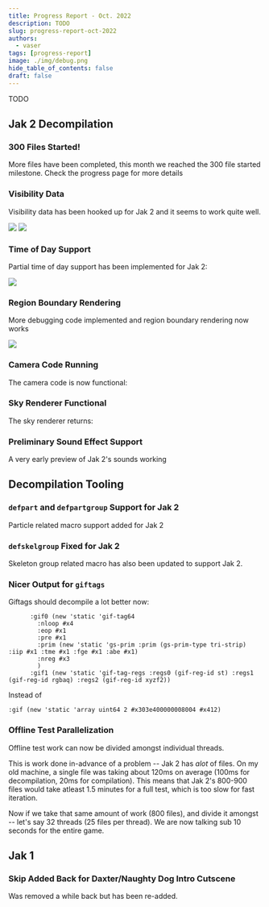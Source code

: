 ```yaml
---
title: Progress Report - Oct. 2022
description: TODO
slug: progress-report-oct-2022
authors:
  - vaser
tags: [progress-report]
image: ./img/debug.png
hide_table_of_contents: false
draft: false
---
```


TODO

<!--truncate-->


## Jak 2 Decompilation

### 300 Files Started!

More files have been completed, this month we reached the 300 file started milestone.  Check the progress page for more details

### Visibility Data <PRLink href="https://github.com/open-goal/jak-project/pull/1938"/>

Visibility data has been hooked up for Jak 2 and it seems to work quite well.

<!-- TODO - columns -->

![](./img/vis-off.png)
![](./img/vis-on.png)

### Time of Day Support <PRLink href="https://github.com/open-goal/jak-project/pull/1943"/>

Partial time of day support has been implemented for Jak 2:

![](./img/tod.gif)

### Region Boundary Rendering <PRLink href="https://github.com/open-goal/jak-project/pull/1944"/>

More debugging code implemented and region boundary rendering now works

![](./img/debug.png)

### Camera Code Running <PRLink href="https://github.com/open-goal/jak-project/pull/1945"/>

The camera code is now functional:

### Sky Renderer Functional <PRLink href="https://github.com/open-goal/jak-project/pull/1972"/>

The sky renderer returns:

<ReactPlayer controls url="/videos/oct-2022/sky.mp4" />

### Preliminary Sound Effect Support

A very early preview of Jak 2's sounds working

<ReactPlayer controls url="/videos/oct-2022/j2sfx.mp4" />

## Decompilation Tooling

### `defpart` and `defpartgroup` Support for Jak 2 <PRLink href="https://github.com/open-goal/jak-project/pull/1947"/>

Particle related macro support added for Jak 2

### `defskelgroup` Fixed for Jak 2 <PRLink href="https://github.com/open-goal/jak-project/pull/1958"/>

Skeleton group related macro has also been updated to support Jak 2.

### Nicer Output for `giftags` <PRLink href="https://github.com/open-goal/jak-project/pull/1970"/>

Giftags should decompile a lot better now:

```opengoal
      :gif0 (new 'static 'gif-tag64
        :nloop #x4
        :eop #x1
        :pre #x1
        :prim (new 'static 'gs-prim :prim (gs-prim-type tri-strip) :iip #x1 :tme #x1 :fge #x1 :abe #x1)
        :nreg #x3
        )
      :gif1 (new 'static 'gif-tag-regs :regs0 (gif-reg-id st) :regs1 (gif-reg-id rgbaq) :regs2 (gif-reg-id xyzf2))
```

Instead of

```opengoal
:gif (new 'static 'array uint64 2 #x303e400000008004 #x412)
```

### Offline Test Parallelization <PRLink href="https://github.com/open-goal/jak-project/pull/1974"/>

Offline test work can now be divided amongst individual threads.

This is work done in-advance of a problem -- Jak 2 has _alot_ of files.  On my old machine, a single file was taking about 120ms on average (100ms for decompilation, 20ms for compilation).  This means that Jak 2's 800-900 files would take atleast 1.5 minutes for a full test, which is too slow for fast iteration.

Now if we take that same amount of work (800 files), and divide it amongst -- let's say 32 threads (25 files per thread). We are now talking sub 10 seconds for the entire game.

## Jak 1

### Skip Added Back for Daxter/Naughty Dog Intro Cutscene <PRLink href="https://github.com/open-goal/jak-project/pull/1965"/>

Was removed a while back but has been re-added.
